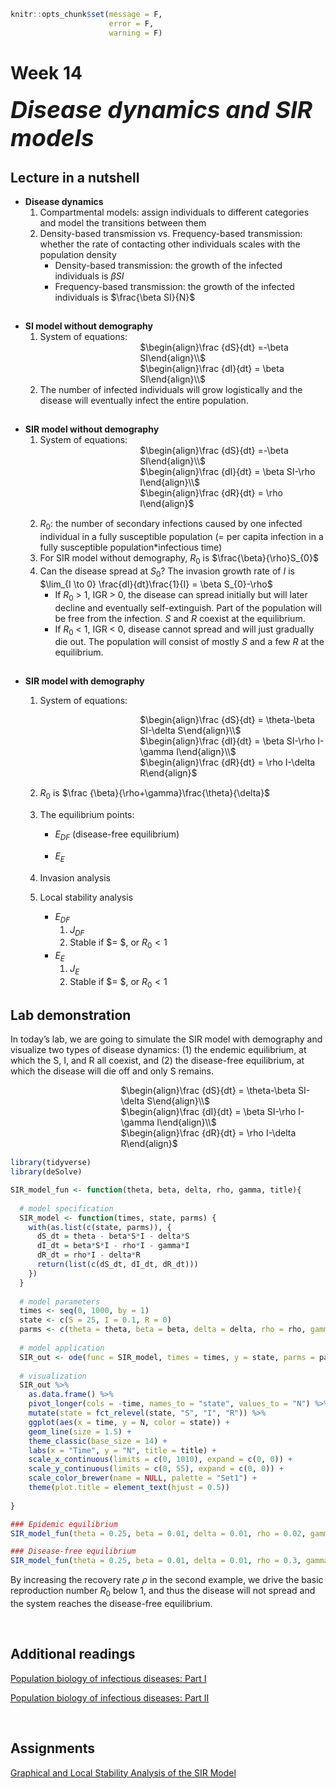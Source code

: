 ```r
knitr::opts_chunk$set(message = F, 
                      error = F, 
                      warning = F)

```

# Week 14 {-} 
<div style = "font-size: 28pt"> **_Disease dynamics and SIR models_**</div>

## Lecture in a nutshell {-}

* **Disease dynamics**
    1. Compartmental models: assign individuals to different categories and model the transitions between them
    2. Density-based transmission vs. Frequency-based transmission: whether the rate of contacting other individuals scales with the population density
        * Density-based transmission: the growth of the infected individuals is $\beta SI$
        * Frequency-based transmission: the growth of the infected individuals is $\frac{\beta SI}{N}$

<div style="height:1px ;"><br></div>

* **SI model without demography**
    1. System of equations:
<div style="margin-left: 35%;">$\begin{align}\frac {dS}{dt} =-\beta SI\end{align}\\$</div>
<div style="margin-left: 35%;">$\begin{align}\frac {dI}{dt} = \beta SI\end{align}\\$</div>
    2. The number of infected individuals will grow logistically and the disease will eventually infect the entire population. 
    
<div style="height:1px ;"><br></div>    

* **SIR model without demography**
    1. System of equations:
<div style="margin-left: 35%;">$\begin{align}\frac {dS}{dt} =-\beta SI\end{align}\\$</div>
<div style="margin-left: 35%;">$\begin{align}\frac {dI}{dt} = \beta SI-\rho I\end{align}\\$</div>
<div style="margin-left: 35%; margin-bottom: 15px;">$\begin{align}\frac {dR}{dt} = \rho I\end{align}$</div>
    2. $R_{0}$: the number of secondary infections caused by one infected individual in a fully susceptible population (= per capita infection in a fully susceptible population*infectious time)
    3. For SIR model without demography, $R_{0}$ is $\frac{\beta}{\rho}S_{0}$
    4. Can the disease spread at $S_{0}$? The invasion growth rate of _I_ is $\lim_{I \to 0} \frac{dI}{dt}\frac{1}{I} = \beta S_{0}-\rho$
        * If $R_{0}$ > 1, IGR > 0, the disease can spread initially but will later decline and eventually self-extinguish. Part of the population will be free from the infection. _S_ and _R_ coexist at the equilibrium.
        * If $R_{0}$ < 1, IGR < 0, disease cannot spread and will just gradually die out. The population will consist of mostly _S_ and a few _R_ at the equilibrium.

<div style="height:1px ;"><br></div>    

* **SIR model with demography**
    1. System of equations:
<div style="margin-left: 35%;">$\begin{align}\frac {dS}{dt} = \theta-\beta SI-\delta S\end{align}\\$</div>
<div style="margin-left: 35%;">$\begin{align}\frac {dI}{dt} = \beta SI-\rho I-\gamma I\end{align}\\$</div>
<div style="margin-left: 35%; margin-bottom: 15px;">$\begin{align}\frac {dR}{dt} = \rho I-\delta R\end{align}$</div>
    2. $R_{0}$ is $\frac {\beta}{\rho+\gamma}\frac{\theta}{\delta}$
    3. The equilibrium points:
        * $E_{DF}$ (disease-free equilibrium)
        
        * $E_{E}$
        
    4. Invasion analysis
    
    5. Local stability analysis
        * $E_{DF}$
            1. $J_{DF}$
            2. Stable if $\lambda = $, or $R_{0} < 1$
        
        * $E_{E}$
            1. $J_{E}$
            2. Stable if $\lambda = $, or $R_{0} < 1$





## Lab demonstration {-}

In today's lab, we are going to simulate the SIR model with demography and visualize two types of disease dynamics: (1) the endemic equilibrium, at which the S, I, and R all coexist, and (2) the disease-free equilibrium, at which the disease will die off and only S remains.

<div style="margin-left: 35%;">$\begin{align}\frac {dS}{dt} = \theta-\beta SI-\delta S\end{align}\\$</div>
<div style="margin-left: 35%;">$\begin{align}\frac {dI}{dt} = \beta SI-\rho I-\gamma I\end{align}\\$</div>
<div style="margin-left: 35%; margin-bottom: 15px;">$\begin{align}\frac {dR}{dt} = \rho I-\delta R\end{align}$</div>

```r
library(tidyverse)
library(deSolve)

SIR_model_fun <- function(theta, beta, delta, rho, gamma, title){
  
  # model specification
  SIR_model <- function(times, state, parms) {
    with(as.list(c(state, parms)), {
      dS_dt = theta - beta*S*I - delta*S
      dI_dt = beta*S*I - rho*I - gamma*I 
      dR_dt = rho*I - delta*R
      return(list(c(dS_dt, dI_dt, dR_dt)))
    })
  }
  
  # model parameters
  times <- seq(0, 1000, by = 1)
  state <- c(S = 25, I = 0.1, R = 0)
  parms <- c(theta = theta, beta = beta, delta = delta, rho = rho, gamma = gamma)
  
  # model application
  SIR_out <- ode(func = SIR_model, times = times, y = state, parms = parms)
  
  # visualization
  SIR_out %>%
    as.data.frame() %>%
    pivot_longer(cols = -time, names_to = "state", values_to = "N") %>%
    mutate(state = fct_relevel(state, "S", "I", "R")) %>%
    ggplot(aes(x = time, y = N, color = state)) + 
    geom_line(size = 1.5) +
    theme_classic(base_size = 14) +
    labs(x = "Time", y = "N", title = title) +
    scale_x_continuous(limits = c(0, 1010), expand = c(0, 0)) +
    scale_y_continuous(limits = c(0, 55), expand = c(0, 0)) +
    scale_color_brewer(name = NULL, palette = "Set1") + 
    theme(plot.title = element_text(hjust = 0.5))
  
}
```

```r
### Epidemic equilibrium  
SIR_model_fun(theta = 0.25, beta = 0.01, delta = 0.01, rho = 0.02, gamma = 0.02, title = "Epidemic equilibrium")

### Disease-free equilibrium
SIR_model_fun(theta = 0.25, beta = 0.01, delta = 0.01, rho = 0.3, gamma = 0.02, title = "Disease-free equilibrium")

```

By increasing the recovery rate $\rho$ in the second example, we drive the basic reproduction number $R_{0}$ below 1, and thus the disease will not spread and the system reaches the disease-free equilibrium.

<br>

## Additional readings {-}

[Population biology of infectious diseases: Part I](./Additional readings/Anderson_&_May_1979_I_Nature.pdf){target="_blank"}

[Population biology of infectious diseases: Part II](./Additional readings/Anderson_&_May_1979_II_Nature.pdf){target="_blank"}

<br>

## Assignments {-}

[Graphical and Local Stability Analysis of the SIR Model](./Assignments/Week14_SIR Model.pdf){target="_blank"}

<!-- [Suggested Solutions](./Assignments/Week14_SIR Model_with_Solutions.pdf){target="_blank"} -->





